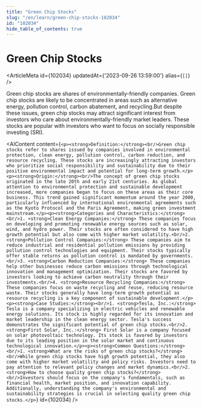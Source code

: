 ```yaml
---
title: "Green Chip Stocks"
slug: "/en/learn/green-chip-stocks-102034"
id: "102034"
hide_table_of_contents: true
---
```



# Green Chip Stocks

<ArticleMeta id={102034} updatedAt={'2023-09-26 13:59:00'} alias={`[]`} />
<div className='border-solid border-b border-t-0 my-4 border-[var(--ifm-color-gray-300)]' />

Green chip stocks are shares of environmentally-friendly companies. Green chip stocks are likely to be concentrated in areas such as alternative energy, pollution control, carbon abatement, and recycling.But despite these issues, green chip stocks may attract significant interest from investors who care about environmentally-friendly market leaders. These stocks are popular with investors who want to focus on socially responsible investing (SRI).

<AIContent content={`<p><strong>Definition:</strong><br/>Green chip stocks refer to shares issued by companies involved in environmental protection, clean energy, pollution control, carbon reduction, and resource recycling. These stocks are increasingly attracting investors who prioritize social responsibility and sustainability due to their positive environmental impact and potential for long-term growth.</p><p><strong>Origin:</strong><br/>The concept of green chip stocks originated in the late 20th and early 21st centuries. As global attention to environmental protection and sustainable development increased, more companies began to focus on these areas as their core business. This trend gained significant momentum around the year 2000, particularly influenced by international environmental agreements such as the Kyoto Protocol and the Paris Agreement, making green investment mainstream.</p><p><strong>Categories and Characteristics:</strong><br/>1. <strong>Clean Energy Companies:</strong> These companies focus on developing and promoting renewable energy sources such as solar, wind, and hydro power. Their stocks are often considered to have high growth potential but also come with higher market volatility.<br/>2. <strong>Pollution Control Companies:</strong> These companies aim to reduce industrial and residential pollution emissions by providing pollution control technologies and equipment. Their stocks typically offer stable returns as pollution control is mandated by governments.<br/>3. <strong>Carbon Reduction Companies:</strong> These companies help other businesses reduce carbon emissions through technological innovation and management optimization. Their stocks are favored by investors looking to achieve carbon neutrality through their investments.<br/>4. <strong>Resource Recycling Companies:</strong> These companies focus on waste recycling and reuse, reducing resource waste. Their stocks generally have long-term growth potential as resource recycling is a key component of sustainable development.</p><p><strong>Case Studies:</strong><br/>1. <strong>Tesla, Inc.:</strong> Tesla is a company specializing in electric vehicles and renewable energy solutions. Its stock is highly regarded for its innovation and market leadership in the clean energy sector. Tesla's success demonstrates the significant potential of green chip stocks.<br/>2. <strong>First Solar, Inc.:</strong> First Solar is a company focused on solar photovoltaic technology. Its stock is favored by investors due to its leading position in the solar market and continuous technological innovation.</p><p><strong>Common Questions:</strong><br/>1. <strong>What are the risks of green chip stocks?</strong><br/>While green chip stocks have high growth potential, they also come with higher market volatility and policy risks. Investors need to pay attention to relevant policy changes and market dynamics.<br/>2. <strong>How to choose quality green chip stocks?</strong><br/>Investors should focus on the company's fundamentals, such as financial health, market position, and innovation capability. Additionally, understanding the company's environmental and sustainability strategies is crucial in selecting quality green chip stocks.</p>`} id={102034} />
